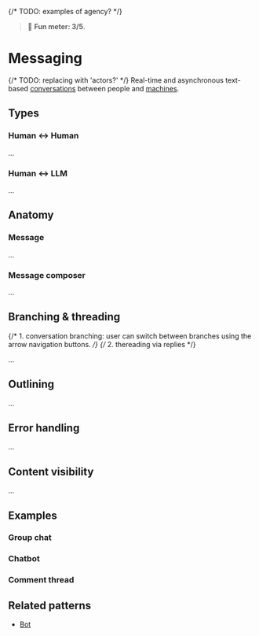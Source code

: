 {/* TODO: examples of agency? */}


<Meta title="Compositions/Messaging*" />

> 🙂 **Fun meter: 3/5**.

# Messaging

{/* TODO: replacing with 'actors?' */}
Real-time and asynchronous text-based [conversations](../?path=/docs/patterns-conversation--docs) between people and [machines](../?path=/docs/patterns-bot--docs).

## Types

### Human ↔︎ Human

...

### Human ↔︎ LLM

...

## Anatomy

### Message

...

### Message composer

...

## Branching & threading

{/* 1. conversation branching: user can switch between branches using the arrow navigation buttons. */}
{/* 2. thereading via replies */}

...

## Outlining

...

## Error handling

...

## Content visibility

...

## Examples

### Group chat

### Chatbot

### Comment thread

## Related patterns

- [Bot](../?path=/docs/patterns-bot--docs)